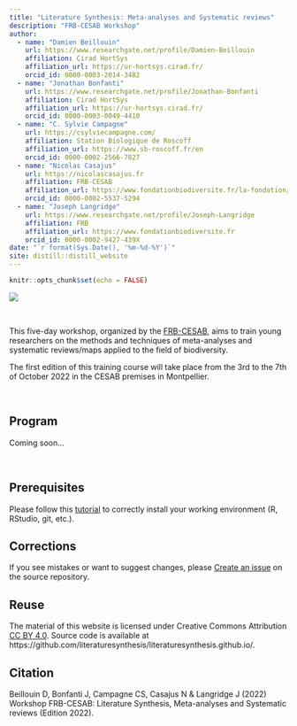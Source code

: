 ```yaml
---
title: "Literature Synthesis: Meta-analyses and Systematic reviews"
description: "FRB-CESAB Workshop"
author:
  - name: "Damien Beillouin"
    url: https://www.researchgate.net/profile/Damien-Beillouin
    affiliation: Cirad HortSys
    affiliation_url: https://ur-hortsys.cirad.fr/
    orcid_id: 0000-0003-2014-3482
  - name: "Jonathan Bonfanti"
    url: https://www.researchgate.net/profile/Jonathan-Bonfanti
    affiliation: Cirad HortSys
    affiliation_url: https://ur-hortsys.cirad.fr/
    orcid_id: 0000-0003-0049-4410
  - name: "C. Sylvie Campagne"
    url: https://csylviecampagne.com/
    affiliation: Station Biologique de Roscoff
    affiliation_url: https://www.sb-roscoff.fr/en
    orcid_id: 0000-0002-2566-7827
  - name: "Nicolas Casajus"
    url: https://nicolascasajus.fr
    affiliation: FRB-CESAB
    affiliation_url: https://www.fondationbiodiversite.fr/la-fondation/le-cesab/
    orcid_id: 0000-0002-5537-5294
  - name: "Joseph Langridge"
    url: https://www.researchgate.net/profile/Joseph-Langridge
    affiliation: FRB
    affiliation_url: https://www.fondationbiodiversite.fr
    orcid_id: 0000-0002-9427-439X
date: "`r format(Sys.Date(), '%m-%d-%Y')`"
site: distill::distill_website
---
```


```r
knitr::opts_chunk$set(echo = FALSE)
```



![](img/banner-literaturesynthesis_150dpi.png)



<br />


This five-day workshop, organized by the 
[FRB-CESAB](https://www.fondationbiodiversite.fr/en/about-the-foundation/le-cesab/),
aims to train young researchers on the methods and techniques of meta-analyses 
and systematic reviews/maps applied to the field of biodiversity.

The first edition of this training course will take place from the 3rd to the 
7th of October 2022 in the CESAB premises in Montpellier.


<br />



## Program


Coming soon...


<br/>



## Prerequisites



Please follow this [tutorial](instructions.html) to correctly install your 
working environment (R, RStudio, git, etc.).


## Corrections {.appendix}


If you see mistakes or want to suggest changes, please 
[Create an issue](https://github.com/literaturesynthesis/literaturesynthesis.github.io/issues)
on the source repository.



## Reuse {.appendix}


The material of this website is licensed under Creative Commons Attribution 
[CC BY 4.0](https://creativecommons.org/licenses/by/4.0/).
Source code is available at https://github.com/literaturesynthesis/literaturesynthesis.github.io/.



## Citation {.appendix}



Beillouin D, Bonfanti J, Campagne CS, Casajus N & Langridge J (2022) 
Workshop FRB-CESAB: Literature Synthesis, Meta-analyses and Systematic reviews (Edition 2022). 
